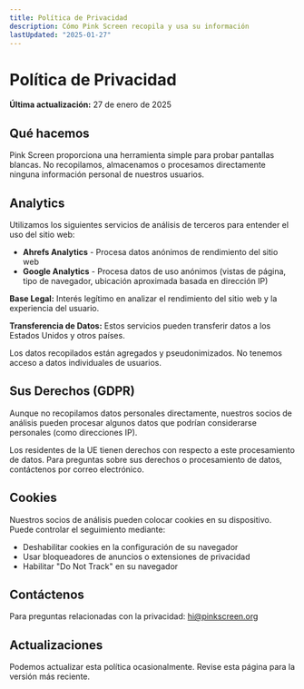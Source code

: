 ```yaml
---
title: Política de Privacidad
description: Cómo Pink Screen recopila y usa su información
lastUpdated: "2025-01-27"
---
```


# Política de Privacidad

**Última actualización:** 27 de enero de 2025

## Qué hacemos

Pink Screen proporciona una herramienta simple para probar pantallas blancas. No recopilamos, almacenamos o procesamos directamente ninguna información personal de nuestros usuarios.

## Analytics

Utilizamos los siguientes servicios de análisis de terceros para entender el uso del sitio web:

- **Ahrefs Analytics** - Procesa datos anónimos de rendimiento del sitio web
- **Google Analytics** - Procesa datos de uso anónimos (vistas de página, tipo de navegador, ubicación aproximada basada en dirección IP)

**Base Legal:** Interés legítimo en analizar el rendimiento del sitio web y la experiencia del usuario.

**Transferencia de Datos:** Estos servicios pueden transferir datos a los Estados Unidos y otros países.

Los datos recopilados están agregados y pseudonimizados. No tenemos acceso a datos individuales de usuarios.

## Sus Derechos (GDPR)

Aunque no recopilamos datos personales directamente, nuestros socios de análisis pueden procesar algunos datos que podrían considerarse personales (como direcciones IP).

Los residentes de la UE tienen derechos con respecto a este procesamiento de datos. Para preguntas sobre sus derechos o procesamiento de datos, contáctenos por correo electrónico.

## Cookies

Nuestros socios de análisis pueden colocar cookies en su dispositivo. Puede controlar el seguimiento mediante:

- Deshabilitar cookies en la configuración de su navegador
- Usar bloqueadores de anuncios o extensiones de privacidad
- Habilitar "Do Not Track" en su navegador

## Contáctenos

Para preguntas relacionadas con la privacidad: hi@pinkscreen.org

## Actualizaciones

Podemos actualizar esta política ocasionalmente. Revise esta página para la versión más reciente. 